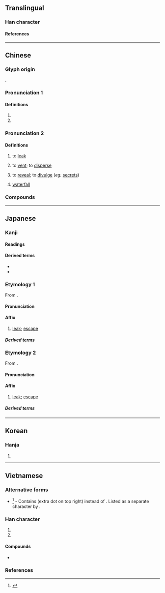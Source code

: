 {{also|泄}}
{{character info}}
==Translingual==

===Han character===
{{Han char|rn=85|rad=水|as=06|sn=9|four=35106|canj=ELWP|ids=⿰氵曳}}

====References====
{{Han ref|kx=0621.200|dkj=17401|dj=1017.120|hdz=31606.090|uh=6D29}}

----

==Chinese==
{{zh-forms|s=泄}}

===Glyph origin===
{{Han etym}}
{{Han compound|水|曳|alt1=氵|c1=s|c2=p|t1=water|ls=psc}}.

===Pronunciation 1===
{{zh-pron
|m=yì
|c=jai6
|mc=y
|oc=y
|cat=a,pn
}}

====Definitions====
{{zh-hanzi}}

# {{zh-used in|洩洩}}
# {{zh-alt-form|泄|tr=-|name of a river in Anhui Province}}

===Pronunciation 2===
{{zh-pron
|m=xiè
|c=sit3
|h=pfs=siet
|mn=sia̍p
|cat=v,n
}}

====Definitions====
{{zh-hanzi}}

# {{lb|zh|of [[water]] or [[gas]]}} to [[leak]]
# {{lb|zh|of [[emotion]]s}} to [[vent#Verb|vent]]; to [[disperse]]
# to [[reveal]]; to [[divulge]] (''eg.'' [[secret]]s)
# {{lb|zh|archaic}} [[waterfall]] <!-- Refer 《水經註》 -->

===Compounds===
{{zh-der|傾洩|共洩|外洩|宣洩|排洩|水洩不通|洩勁|洩壓|洩密|洩底|洩恨|洩憤|洩氣|洩洩|洩洪|洩漏|洩漏天機|洩漏風聲|洩露|溶溶洩洩|漏洩|漏洩春光|發洩|*洩湖}}

----

==Japanese==

===Kanji===
{{ja-kanji|grade=|rs=水06}}

====Readings====
{{ja-readings
|kanon=せつ
|kanyoon=えい
|kun=の-びる, も-れる
}}

====Derived terms====
* {{ja-r|洩らす|もらす}}
* {{ja-r|洩れる|もれる}}

===Etymology 1===
{{ja-kanjitab|えい|yomi=on}}
From {{der|ja|ltc|sort=えい|-}} {{ltc-l|洩}}.

====Pronunciation====
{{ja-pron|えい|y=on}}

====Affix====
{{ja-pos|affix|えい}}

# [[leak]]; [[escape]]

=====Derived terms=====
{{der-top}}
{{ja-r|漏洩|ろうえい}}
{{der-bottom}}

===Etymology 2===
{{ja-kanjitab|せつ|yomi=on}}
From {{der|ja|ltc|sort=せつ|-}} {{ltc-l|洩}}.

====Pronunciation====
{{ja-pron|せつ|y=on}}

====Affix====
{{ja-pos|affix|せつ}}

# [[leak]]; [[escape]]

=====Derived terms=====
{{der-top}}
{{ja-r|漏洩|ろうせつ}}
{{der-bottom}}

----

==Korean==

===Hanja===
{{ko-hanja|hangeul=[[설]], [[예]]|eumhun=|rv=seol, ye|mr=sŏl, ye|y=sel, yey}}

# {{rfdef|ko|sort=水06}}

----

==Vietnamese==

===Alternative forms===
* {{vi-l|⿰氵曵|tiết}}<ref name=tdcntd>{{vi-ref|Nguyễn et al. (2009).}}</ref> - Contains <big>{{l|mul|曵}}</big> (extra dot on top right) instead of <big>{{l|mul|曳}}</big>. Listed as a separate character by {{vi-ref|Nguyễn et al. (2009)}}.

===Han character===
{{vi-readings|rs=水06
|hanviet=tiết-gdhn, duệ
|phienthiet=先結 tiên kết, 餘制 dư chế
|nom=dáy-tdcndg;tdcntd;gdhn;bonet;genibrel, tiết-gdhn;btcn;bonet;genibrel, duệ-bonet;genibrel, dãi-tdcndg, dịa-gdhn
}}

# {{han tu form of|tiết|to [[secrete]]; to [[emit]]}}
# {{Nom form of|dáy|[[dirty]]}}

====Compounds====
* {{vi-l|汿洩|dơ dáy|filthy}}

===References===
<references/>